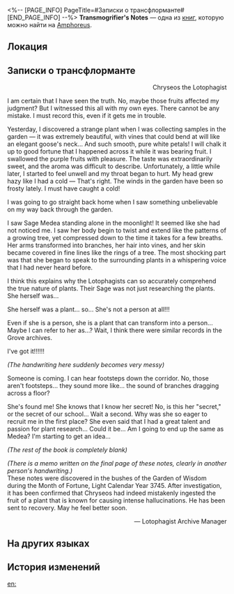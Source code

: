 <%-- [PAGE_INFO]
PageTitle=#Записки о трансфлорманте#
[END_PAGE_INFO] --%>
{{Дополнить}}
{{Книга Инфобокс
|id           = 486
|partIds      = 190799
|Название     = Transmogrifier's Notes
|Изображение  = Предмет Книга Амфореус 1.png
|Мир          = Amphoreus
|Томов        = 1
|Автор        = <!--нужно добавить-->
|Описание     = Notes that the Lotophagists banned from being shown to other schools. According to a scholar who wished to remain anonymous, this was likely because: "One's dirty laundry should not be aired in public."
|Том1         = {{tx}}
|Источник1    = {{tx|Отсутствует источник}}
|Персонажи    = 
|Фракции      = 
}}
'''Transmogrifier's Notes''' — одна из [[Книги|книг]], которую можно найти на [[Amphoreus]].

==Локация==
{{Отметка карты|<!--название карты-->|<!--id отметки-->}}

==Записки о трансфлорманте==
<div align="right">Chryseos the Lotophagist</div>

I am certain that I have seen the truth. No, maybe those fruits affected my judgment? But I witnessed this all with my own eyes. There cannot be any mistake. I must record this, even if it gets me in trouble.

Yesterday, I discovered a strange plant when I was collecting samples in the garden &mdash; it was extremely beautiful, with vines that could bend at will like an elegant goose's neck... And such smooth, pure white petals! I will chalk it up to good fortune that I happened across it while it was bearing fruit. I swallowed the purple fruits with pleasure. The taste was extraordinarily sweet, and the aroma was difficult to describe. Unfortunately, a little while later, I started to feel unwell and my throat began to hurt. My head grew hazy like I had a cold &mdash; That's right. The winds in the garden have been so frosty lately. I must have caught a cold!

I was going to go straight back home when I saw something unbelievable on my way back through the garden.

I saw Sage Medea standing alone in the moonlight! It seemed like she had not noticed me. I saw her body begin to twist and extend like the patterns of a growing tree, yet compressed down to the time it takes for a few breaths. Her arms transformed into branches, her hair into vines, and her skin became covered in fine lines like the rings of a tree. The most shocking part was that she began to speak to the surrounding plants in a whispering voice that I had never heard before.

I think this explains why the Lotophagists can so accurately comprehend the true nature of plants. Their Sage was not just researching the plants. She herself was...

She herself was a plant... so... She's not a person at all!!!

Even if she is a person, she is a plant that can transform into a person... Maybe I can refer to her as...? Wait, I think there were similar records in the Grove archives.

I've got it!!!!!!

''(The handwriting here suddenly becomes very messy)''

Someone is coming. I can hear footsteps down the corridor. No, those aren't footsteps... they sound more like... the sound of branches dragging across a floor?

She's found me! She knows that I know her secret! No, is this her "secret," or the secret of our school... Wait a second. Why was she so eager to recruit me in the first place? She even said that I had a great talent and passion for plant research... Could it be... Am I going to end up the same as Medea? I'm starting to get an idea...

''(The rest of the book is completely blank)''

''(There is a memo written on the final page of these notes, clearly in another person's handwriting.)''<br />
These notes were discovered in the bushes of the Garden of Wisdom during the Month of Fortune, Light Calendar Year 3745. After investigation, it has been confirmed that Chryseos had indeed mistakenly ingested the fruit of a plant that is known for causing intense hallucinations. He has been sent to recovery. May he feel better soon.<br /><div align="right"> &mdash; Lotophagist Archive Manager</div>

==На других языках==
{{На других языках
|en   = Transmogrifier's Notes
|zhs  = 幻化者手记
|zht  = 幻化者手記
|ja   = 幻覚を見た者の手記
|ko   = 환화자의 수기
|es   = Notas del transmutador
|fr   = Notes de métamorphe
|ru   = Записки о трансфлорманте
|th   = บันทึกของผู้แปลงมายา
|vi   = Ghi Chú Của Người Biến Hóa
|de   = Die Notizen des Transmogrifizierten
|id   = Catatan Ahli Ilusi
|pt   = Notas do Transmutador
}}

==История изменений==
{{История изменений|3.5}}

[[en:]]